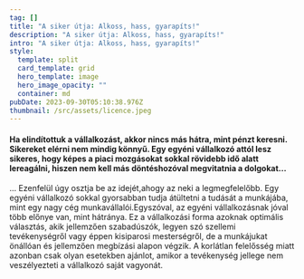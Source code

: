 ```yaml
---
tag: []
title: "A siker útja: Alkoss, hass, gyarapíts!"
description: "A siker útja: Alkoss, hass, gyarapíts!"
intro: "A siker útja: Alkoss, hass, gyarapíts!"
style:
  template: split
  card_template: grid
  hero_template: image
  hero_image_opacity: ""
  container: md
pubDate: 2023-09-30T05:10:38.976Z
thumbnail: /src/assets/licence.jpeg
---
```

#### Ha elindítottuk a vállalkozást, akkor nincs más hátra, mint pénzt keresni. Sikereket elérni nem mindig könnyű. Egy egyéni vállalkozó attól lesz sikeres, hogy képes a piaci mozgásokat sokkal rövidebb idő alatt lereagálni, hiszen nem kell más döntéshozóval megvitatnia a dolgokat...

... Ezenfelül úgy osztja be az idejét,ahogy az neki a legmegfelelőbb. Egy egyéni vállalkozó sokkal gyorsabban tudja átültetni a tudását a munkájába, mint egy nagy cég munkavállalói.Egyszóval, az egyéni vállalkozásnak jóval több előnye van, mint hátránya. Ez a vállalkozási forma azoknak optimális választás, akik jellemzően szabadúszók, legyen szó szellemi tevékenységről vagy éppen kisiparosi mesterségről, de a munkájukat önállóan és jellemzően megbízási alapon végzik. A korlátlan felelősség miatt azonban csak olyan esetekben ajánlot, amikor a tevékenység jellege nem veszélyezteti a vállalkozó saját vagyonát.
